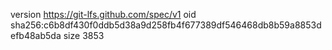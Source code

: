 version https://git-lfs.github.com/spec/v1
oid sha256:c6b8df430f0ddb5d38a9d258fb4f677389df546468db8b59a8853defb48ab5da
size 3853
